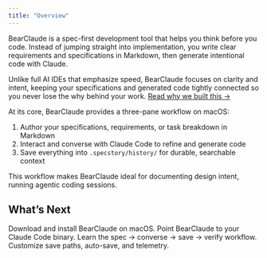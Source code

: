 ```yaml
---
title: "Overview"
---
```


BearClaude is a spec-first development tool that helps you think before you code. Instead of jumping straight into implementation, you write clear requirements and specifications in Markdown, then generate intentional code with Claude.

Unlike full AI IDEs that emphasize speed, BearClaude focuses on clarity and intent, keeping your specifications and generated code tightly connected so you never lose the why behind your work. [Read why we built this →](https://bearclaude.specstory.com/mindfulmaking)

At its core, BearClaude provides a three-pane workflow on macOS:

1. Author your specifications, requirements, or task breakdown in Markdown
2. Interact and converse with Claude Code to refine and generate code
3. Save everything into `.specstory/history/` for durable, searchable context

This workflow makes BearClaude ideal for documenting design intent, running agentic coding sessions.

## What’s Next

<CardGroup>
  <Card title="Install" icon="download" href="/bearclaude/install">
    Download and install BearClaude on macOS.
  </Card>
  <Card title="Configure Claude Code Path" icon="cog" href="/bearclaude/claudecode">
    Point BearClaude to your Claude Code binary.
  </Card>
  <Card title="Use BearClaude" icon="rocket" href="/bearclaude/quickstart">
    Learn the spec → converse → save → verify workflow.
  </Card>
  <Card title="Settings" icon="sliders" href="/bearclaude/settings">
    Customize save paths, auto-save, and telemetry.
  </Card>
</CardGroup>
